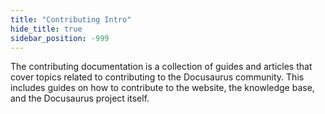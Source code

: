 ```yaml
---
title: "Contributing Intro"
hide_title: true
sidebar_position: -999
---
```


The contributing documentation is a collection of guides and articles that cover topics related to contributing to the Docusaurus community. This includes guides on how to contribute to the website, the knowledge base, and the Docusaurus project itself.

